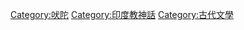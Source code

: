 {{Catmore}}

[[Category:吠陀|Category:吠陀]]
[[Category:印度教神話|Category:印度教神話]]
[[Category:古代文學|Category:古代文學]]